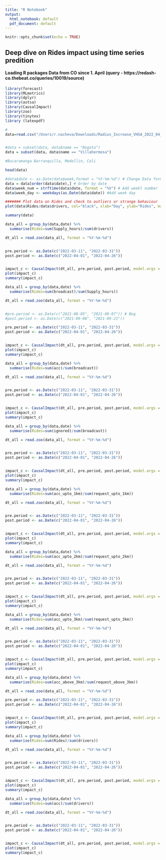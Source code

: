 ```yaml
---
title: "R Notebook"
output:
  html_notebook: default
  pdf_document: default
---
```



```r
knitr::opts_chunk$set(echo = TRUE)
```

## Deep dive on Rides impact using time series predition

#### Loading R packages Data from CO since 1. April (query - https://redash-co.thebeat.co/queries/10019/source)



```r
library(forecast)
library(MLmetrics)
library(dplyr)
library(astsa)
library(CausalImpact)
library(zoo)
library(tinytex)
library (latexpdf)
```

```r
#
data=read.csv("/Users/r.nacheva/Downloads/Radius_Increase_VHSA_2022_04_28.csv") # All


#data = subset(data, data$name == "Bogota")
data = subset(data, data$name == "Villahermosa")

#Bucaramanga Barranquilla, Medellin, Cali

head(data)

#data$date <- as.Date(data$week,format = "%Y-%m-%d") # Change Data format
data = data[order(data$date),] # Order by date
data$week_num = strftime(data$date, format = "%V") # Add weekl number
data$week_day <- weekdays(as.Date(data$date)) #Add week day

####### Plot data on Rides and check to outliers or strange behaviour
plot(data$Rides/data$drivers, col="black", xlab="Day", ylab="Rides", main="Overview Rides", type='l')

summary(data)
```


```r
data_all = group_by(data,date) %>%
  summarise(Rides=sum(Supply_hours)/sum(drivers))

dt_all = read.zoo(data_all, format = "%Y-%m-%d")


pre.period <- as.Date(c("2022-03-11", "2022-03-31"))
post.period <- as.Date(c("2022-04-01", "2022-04-26"))


impact_c <- CausalImpact(dt_all, pre.period, post.period, model.args = list(niter = 5000, nseasons = 7))
plot(impact_c)
summary(impact_c)
```


```r
data_all = group_by(data,date) %>%
  summarise(Rides=sum(broadcast)/sum(Supply_hours))

dt_all = read.zoo(data_all, format = "%Y-%m-%d")


#pre.period <- as.Date(c("2021-08-05", "2021-09-07")) # Bog
#post.period <- as.Date(c("2021-09-08", "2021-09-21"))

pre.period <- as.Date(c("2022-03-11", "2022-03-31"))
post.period <- as.Date(c("2022-04-01", "2022-04-26"))


impact_c <- CausalImpact(dt_all, pre.period, post.period, model.args = list(niter = 5000, nseasons = 7))
plot(impact_c)
summary(impact_c)
```

```r
data_all = group_by(data,date) %>%
  summarise(Rides=sum(acc)/sum(broadcast))

dt_all = read.zoo(data_all, format = "%Y-%m-%d")


pre.period <- as.Date(c("2022-03-11", "2022-03-31"))
post.period <- as.Date(c("2022-04-01", "2022-04-26"))


impact_c <- CausalImpact(dt_all, pre.period, post.period, model.args = list(niter = 5000, nseasons = 7))
plot(impact_c)
summary(impact_c)
```


```r
data_all = group_by(data,date) %>%
  summarise(Rides=sum(ignored)/sum(broadcast))

dt_all = read.zoo(data_all, format = "%Y-%m-%d")


pre.period <- as.Date(c("2022-03-11", "2022-03-31"))
post.period <- as.Date(c("2022-04-01", "2022-04-26"))


impact_c <- CausalImpact(dt_all, pre.period, post.period, model.args = list(niter = 5000, nseasons = 7))
plot(impact_c)
summary(impact_c)
```


```r
data_all = group_by(data,date) %>%
  summarise(Rides=sum(acc_upto_1km)/sum(request_upto_1km))

dt_all = read.zoo(data_all, format = "%Y-%m-%d")


pre.period <- as.Date(c("2022-03-11", "2022-03-31"))
post.period <- as.Date(c("2022-04-01", "2022-04-26"))


impact_c <- CausalImpact(dt_all, pre.period, post.period, model.args = list(niter = 5000, nseasons = 7))
plot(impact_c)
summary(impact_c)
```


```r
data_all = group_by(data,date) %>%
  summarise(Rides=sum(acc_upto_2km)/sum(request_upto_2km))

dt_all = read.zoo(data_all, format = "%Y-%m-%d")


pre.period <- as.Date(c("2022-03-11", "2022-03-31"))
post.period <- as.Date(c("2022-04-01", "2022-04-26"))


impact_c <- CausalImpact(dt_all, pre.period, post.period, model.args = list(niter = 5000, nseasons = 7))
plot(impact_c)
summary(impact_c)
```

```r
data_all = group_by(data,date) %>%
  summarise(Rides=sum(acc_upto_3km)/sum(request_upto_3km))

dt_all = read.zoo(data_all, format = "%Y-%m-%d")


pre.period <- as.Date(c("2022-03-11", "2022-03-31"))
post.period <- as.Date(c("2022-04-01", "2022-04-26"))


impact_c <- CausalImpact(dt_all, pre.period, post.period, model.args = list(niter = 5000, nseasons = 7))
plot(impact_c)
summary(impact_c)
```


```r
data_all = group_by(data,date) %>%
  summarise(Rides=sum(acc_above_3km)/sum(request_above_3km))

dt_all = read.zoo(data_all, format = "%Y-%m-%d")

pre.period <- as.Date(c("2022-03-11", "2022-03-31"))
post.period <- as.Date(c("2022-04-01", "2022-04-26"))


impact_c <- CausalImpact(dt_all, pre.period, post.period, model.args = list(niter = 5000, nseasons = 7))
plot(impact_c)
summary(impact_c)
```



```r
data_all = group_by(data,date) %>%
  summarise(Rides=sum(Rides)/sum(drivers))

dt_all = read.zoo(data_all, format = "%Y-%m-%d")


pre.period <- as.Date(c("2022-03-11", "2022-03-31"))
post.period <- as.Date(c("2022-04-01", "2022-04-26"))


impact_c <- CausalImpact(dt_all, pre.period, post.period, model.args = list(niter = 5000, nseasons = 7))
plot(impact_c)
summary(impact_c)
```


```r
data_all = group_by(data,date) %>%
  summarise(Rides=sum(acc)/sum(drivers))

dt_all = read.zoo(data_all, format = "%Y-%m-%d")


pre.period <- as.Date(c("2022-03-11", "2022-03-31"))
post.period <- as.Date(c("2022-04-01", "2022-04-26"))


impact_c <- CausalImpact(dt_all, pre.period, post.period, model.args = list(niter = 5000, nseasons = 7))
plot(impact_c)
summary(impact_c)
```